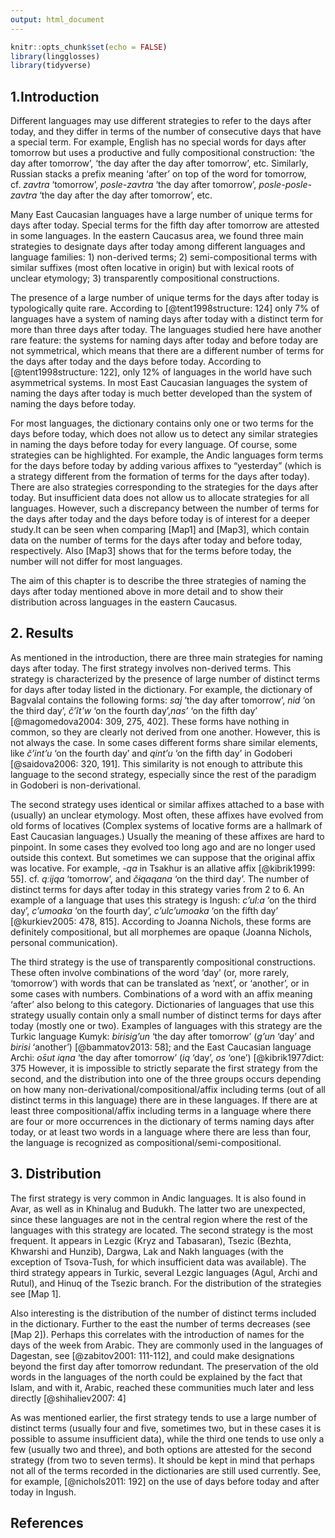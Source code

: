 ```yaml
---
output: html_document
---
```


```r
knitr::opts_chunk$set(echo = FALSE)
library(lingglosses)
library(tidyverse)
```

## 1.Introduction

Different languages may use different strategies to refer to the days after today, and they differ in terms of the number of consecutive days that have a special term. For example,  English has no special words for days after tomorrow but uses a productive and fully compositional construction:  'the day after tomorrow', 'the day after the day after tomorrow', etc. Similarly, Russian stacks a prefix meaning 'after' on top of the word for tomorrow, cf. *zavtra* 'tomorrow', *posle-zavtra* 'the day after tomorrow', *posle-posle-zavtra* 'the day after the day after tomorrow', etc.

Many East Caucasian languages have a large  number of unique terms for days after today. Special terms for the fifth day after tomorrow are attested in some languages. In the eastern Caucasus area, we found three main strategies to designate days after today among different languages and language families: 1) non-derived terms; 2) semi-compositional terms with similar suffixes (most often locative in origin) but with lexical roots of unclear etymology; 3) transparently compositional constructions. 

The presence of a large number of unique terms for the days after today is typologically quite rare. According to [@tent1998structure: 124] only 7% of languages have a system of naming days after today with a distinct term for more than three days after today. The languages studied here have another rare feature: the systems for naming days after today and before today are not symmetrical, which means that there are a different number of terms for the days after today and the days before today. According to [@tent1998structure: 122], only 12% of languages in the world have such asymmetrical systems. In most East Caucasian languages the system of naming the days after today is much better developed than the system of naming the days before today. 

For most languages, the dictionary contains only one or two terms for the days before today, which does not allow us to detect any similar strategies in naming the days before today for every language. Of course, some strategies can be highlighted. For example, the Andic languages form terms for the days before today by adding various affixes to "yesterday" (which is a strategy different from the formation of terms for the days after today). There are also strategies corresponding to the strategies for the days after today. But insufficient data does not allow us to allocate strategies for all languages.
However, such a discrepancy between the number of terms for the days after today and the days before today is of interest for a deeper study.It can be seen when comparing [Map1] and [Map3], which contain data on the number of terms for the days after today and before today, respectively. Also [Map3] shows that for the terms before today, the number will not differ for most languages. 

The aim of this chapter is to describe the three strategies of naming the days after today mentioned above in more detail and to show their distribution across languages in the eastern Caucasus.


## 2. Results

As mentioned in the introduction, there are three main strategies for naming days after today. 
The first strategy involves non-derived terms. This strategy is characterized by the presence of large number of distinct terms for days after today listed in the dictionary. For example, the dictionary of Bagvalal contains the following forms: *saj* 'the day after tomorrow', *nid* 'on the third day', *čʼĩt’w* 'on the fourth day',*nas’* 'on the fifth day' [@magomedova2004: 309, 275, 402]. These forms have nothing in common, so they are clearly not derived from one another. However, this is not always the case. In some cases different forms share similar elements, like *čʼint’u* 'on the fourth day' and *qint’u* 'on the fifth day' in Godoberi [@saidova2006: 320, 191]. This similarity is not enough to attribute this language to the second strategy, especially since the rest of the paradigm in Godoberi is non-derivational.

The second strategy uses identical or similar affixes attached to a base with (usually) an unclear etymology. Most often, these affixes have evolved from old forms of locatives (Complex systems of locative forms are a hallmark of East Caucasian languages.) Usually the meaning of these affixes are hard to pinpoint. In some cases they evolved too long ago and are no longer used outside this context. But sometimes we can suppose that the original affix was locative. For example, *-qa* in Tsakhur is an allative affix [@kibrik1999: 55]. cf. *qːijqa* ‘tomorrow’, and *čɨqaqana* ‘on the third day’.
The number of distinct terms for days after today in this strategy varies from 2 to 6. An example of a language that uses this strategy is Ingush: *cʼul:a* 'on the third day', *cʼumoaka* 'on the fourth day', *cʼulcʼumoaka* 'on the fifth day' [@kurkiev2005: 478, 815]. According to Joanna Nichols, these forms are definitely compositional, but all morphemes are opaque (Joanna Nichols, personal communication).

The third strategy is the use of transparently compositional constructions. These often involve combinations of the word 'day' (or, more rarely, 'tomorrow') with words that can be translated as 'next', or 'another', or in some cases with numbers. Combinations of a word with an affix meaning 'after' also belong to this category.
Dictionaries of languages that use this strategy usually contain only a small number of distinct terms for days after today (mostly one or two).
Examples of languages with this strategy are the Turkic language Kumyk: *birisig’un* 'the day after tomorrow' (*g’un* 'day' and *birisi* 'another') [@bammatov2013: 58]; and the East Caucasian language Archi: *os̄ut iqna* 'the day after tomorrow' (*iq* 'day', *os* 'one') [@kibrik1977dict: 375
However, it is impossible to strictly separate the first strategy from the second, and the distribution into one of the three groups occurs depending on how many non-derivational/compositional/affix including terms (out of all distinct terms in this language) there are in these languages. If there are at least three compositional/affix including terms in a language where there are four or more occurrences in the dictionary of terms naming days after today, or at least two words in a language where there are less than four, the language is recognized as compositional/semi-compositional.

## 3. Distribution

The first strategy is very common in Andic languages. It is also found in Avar, as well as in Khinalug and Budukh. The latter two are unexpected, since these languages are not in the central region where the rest of the languages with this strategy are located. The second strategy is the most frequent. It appears in Lezgic (Kryz and Tabasaran), Tsezic (Bezhta, Khwarshi and Hunzib), Dargwa, Lak and Nakh languages (with the exception of Tsova-Tush, for which insufficient data was available). The third strategy appears in Turkic, several Lezgic languages (Agul, Archi and Rutul), and Hinuq of the Tsezic branch. For the distribution of the strategies see [Map 1].

Also interesting is the distribution of the number of distinct terms included in the dictionary. Further to the east the number of terms decreases (see [Map 2]). Perhaps this correlates with the introduction of names for the days of the week from Arabic. They are commonly used in the languages of Dagestan, see [@zabitov2001: 111-112], and could make designations beyond the first day after tomorrow redundant. The preservation of the old words in the languages of the north could be explained by the fact that Islam, and with it, Arabic, reached these communities much later and less directly [@shihaliev2007: 4]

As was mentioned earlier, the first strategy tends to use a large number of distinct terms (usually four and five, sometimes two, but in these cases it is possible to assume insufficient data), while the third one tends to use only a few (usually two and three), and both options are attested for the second strategy (from two to seven terms). It should be kept in mind that perhaps not all of the terms recorded in the dictionaries are still used currently. See, for example, [@nichols2011: 192] on the use of days before today and after today in Ingush.

## References
